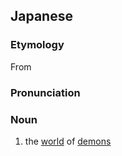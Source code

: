 ==Japanese==
{{DEFAULTSORT:まかい}}
{{ja-kanjitab|ま|かい|yomi=goon,kanon}}
{{swp|lang=ja}}

===Etymology===
From {{suf|ja|魔|界|tr1=ma|tr2=kai|t1=[[magical]]; [[demonic]]|t2=[[realm]]; [[world]]}}

===Pronunciation===
{{ja-pron|まかい|y=o|acc=0}}

===Noun===
{{ja-noun|まかい}}

# the [[world]] of [[demon]]s

{{top|ja|Mythological locations}}